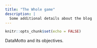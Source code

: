```yaml
---
title: "The Whole game"
description: |
  Some additional details about the blog
---
```


```r
knitr::opts_chunk$set(echo = FALSE)
```

DataMotto and its objectives.
